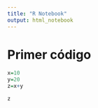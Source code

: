 ```yaml
---
title: "R Notebook"
output: html_notebook
---
```


# Primer código 
```r
x=10
y=20
z=x+y
```

```r
z
```

